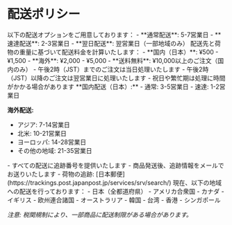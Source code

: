
# 配送ポリシー

<PolicySection title="配送方法">
以下の配送オプションをご用意しております：
- **通常配送**: 5-7営業日
- **速達配送**: 2-3営業日
- **翌日配送**: 翌営業日（一部地域のみ）
</PolicySection>

<PolicySection title="配送料金">
配送先と荷物の重量に基づいて配送料金を計算いたします：
- **国内（日本）**: ¥500 - ¥1,500
- **海外**: ¥2,000 - ¥5,000
- **送料無料**: ¥10,000以上のご注文（国内のみ）
</PolicySection>

<PolicySection title="処理時間">
- 午後2時（JST）までのご注文は当日処理いたします
- 午後2時（JST）以降のご注文は翌営業日に処理いたします
- 祝日や繁忙期は処理に時間がかかる場合があります
</PolicySection>

<PolicySection title="配送期間">
**国内配送（日本）:**
- 通常: 3-5営業日
- 速達: 1-2営業日

**海外配送:**
- アジア: 7-14営業日
- 北米: 10-21営業日
- ヨーロッパ: 14-28営業日
- その他の地域: 21-35営業日
</PolicySection>

<PolicySection title="追跡情報">
- すべての配送に追跡番号を提供いたします
- 商品発送後、追跡情報をメールでお送りいたします
- 荷物の追跡: [日本郵便](https://trackings.post.japanpost.jp/services/srv/search/)
</PolicySection>

<PolicySection title="配送制限">
現在、以下の地域への配送を行っております：
- 日本（全都道府県）
- アメリカ合衆国
- カナダ
- イギリス
- 欧州連合諸国
- オーストラリア
- 韓国
- 台湾
- 香港
- シンガポール

*注意: 税関規制により、一部商品に配送制限がある場合があります。*
</PolicySection>
